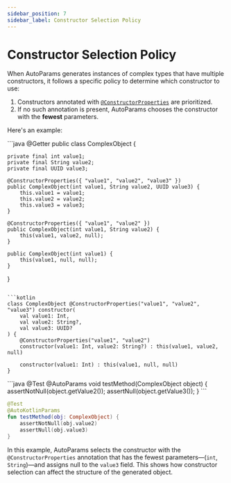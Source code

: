```yaml
---
sidebar_position: 7
sidebar_label: Constructor Selection Policy
---
```



# Constructor Selection Policy

When AutoParams generates instances of complex types that have multiple constructors, it follows a specific policy to determine which constructor to use:

1. Constructors annotated with [`@ConstructorProperties`](https://docs.oracle.com/javase/8/docs/api/java/beans/ConstructorProperties.html) are prioritized.
1. If no such annotation is present, AutoParams chooses the constructor with the **fewest** parameters.

Here's an example:

<JavaKotlinCodeBlock>
```java
@Getter
public class ComplexObject {

    private final int value1;
    private final String value2;
    private final UUID value3;

    @ConstructorProperties({ "value1", "value2", "value3" })
    public ComplexObject(int value1, String value2, UUID value3) {
        this.value1 = value1;
        this.value2 = value2;
        this.value3 = value3;
    }

    @ConstructorProperties({ "value1", "value2" })
    public ComplexObject(int value1, String value2) {
        this(value1, value2, null);
    }

    public ComplexObject(int value1) {
        this(value1, null, null);
    }
}
```

```kotlin
class ComplexObject @ConstructorProperties("value1", "value2", "value3") constructor(
    val value1: Int,
    val value2: String?,
    val value3: UUID?
) {
    @ConstructorProperties("value1", "value2")
    constructor(value1: Int, value2: String?) : this(value1, value2, null)

    constructor(value1: Int) : this(value1, null, null)
}
```
</JavaKotlinCodeBlock>

<JavaKotlinCodeBlock>
```java
@Test
@AutoParams
void testMethod(ComplexObject object) {
    assertNotNull(object.getValue2());
    assertNull(object.getValue3());
}
```

```kotlin
@Test
@AutoKotlinParams
fun testMethod(obj: ComplexObject) {
    assertNotNull(obj.value2)
    assertNull(obj.value3)
}
```
</JavaKotlinCodeBlock>

In this example, AutoParams selects the constructor with the `@ConstructorProperties` annotation that has the fewest parameters—(`int`, `String`)—and assigns null to the `value3` field. This shows how constructor selection can affect the structure of the generated object.
